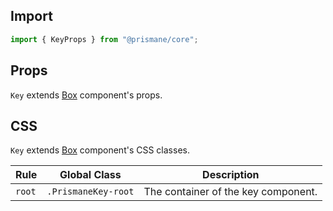 ## Import

```js
import { KeyProps } from "@prismane/core";
```

## Props

`Key` extends [Box](/docs/components-api/box-api) component's props.

## CSS

`Key` extends [Box](/docs/components-api/box-api) component's CSS classes.

| Rule   | Global Class        | Description                         |
| ------ | ------------------- | ----------------------------------- |
| `root` | `.PrismaneKey-root` | The container of the key component. |
